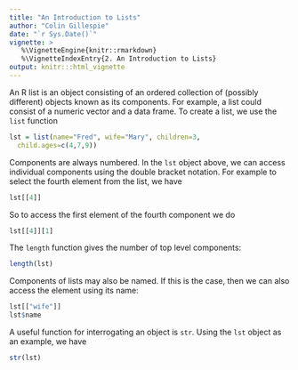 ```yaml
---
title: "An Introduction to Lists"
author: "Colin Gillespie"
date: "`r Sys.Date()`"
vignette: >
   %\VignetteEngine{knitr::rmarkdown}
   %\VignetteIndexEntry{2. An Introduction to Lists}
output: knitr:::html_vignette
---
```


An R list is an object consisting of an ordered collection of (possibly
different) objects known as its components. For example, a list could consist of
a numeric vector and a data frame. To create a list, we use the `list` function

```r
lst = list(name="Fred", wife="Mary", children=3, 
  child.ages=c(4,7,9))
``` 

Components are always numbered. In the `lst` object above, we can access
individual components using the double bracket notation. For example to select
the fourth element from the list, we have

```r
lst[[4]]
``` 

So to access the first element of the fourth component we
do

```r
lst[[4]][1]
``` 

The `length` function gives the number of top level components:

```r
length(lst)
``` 

Components of lists may also be named. If this is the case, then we
can also access the element using its name:

```r
lst[["wife"]]
lst$name
``` 

A useful function for interrogating an object is
`str`. Using the `lst` object
as an example, we have

```r
str(lst)
``` 
